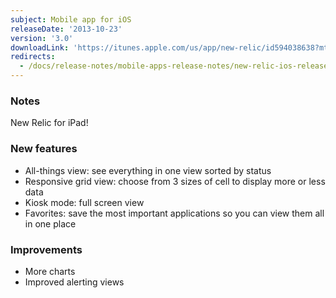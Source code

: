 ```yaml
---
subject: Mobile app for iOS
releaseDate: '2013-10-23'
version: '3.0'
downloadLink: 'https://itunes.apple.com/us/app/new-relic/id594038638?mt=8'
redirects:
  - /docs/release-notes/mobile-apps-release-notes/new-relic-ios-release-notes/new-relic-ios-30
---
```


### Notes

New Relic for iPad!

### New features

* All-things view: see everything in one view sorted by status
* Responsive grid view: choose from 3 sizes of cell to display more or less data
* Kiosk mode: full screen view
* Favorites: save the most important applications so you can view them all in one place

### Improvements

* More charts
* Improved alerting views

